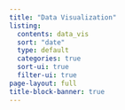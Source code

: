 ```yaml
---
title: "Data Visualization"
listing:
  contents: data_vis
  sort: "date"
  type: default
  categories: true
  sort-ui: true
  filter-ui: true
page-layout: full
title-block-banner: true
---
```

